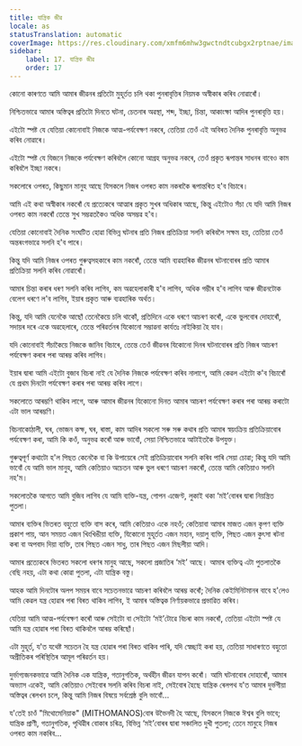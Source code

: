 ```yaml
---
title: যান্ত্ৰিক জীৱ
locale: as
statusTranslation: automatic
coverImage: https://res.cloudinary.com/xmfm6mhw3gwctndtcubgx2rptnae/image/upload/v1740468922/small_cover_tratado_de_psicologia_revolucionaria_a4c0dca4e0.webp
sidebar:
    label: 17. যান্ত্ৰিক জীৱ
    order: 17
---
```

কোনো কাৰণতে আমি আমাৰ জীৱনৰ প্ৰতিটো মুহূৰ্তত চলি থকা পুনৰাবৃত্তিৰ নিয়মক অস্বীকাৰ কৰিব নোৱাৰোঁ।

নিশ্চিতভাৱে আমাৰ অস্তিত্বৰ প্ৰতিটো দিনতে ঘটনা, চেতনাৰ অৱস্থা, শব্দ, ইচ্ছা, চিন্তা, আকাংক্ষা আদিৰ পুনৰাবৃত্তি হয়।

এইটো স্পষ্ট যে যেতিয়া কোনোবাই নিজকে আত্ম-পৰ্যবেক্ষণ নকৰে, তেতিয়া তেওঁ এই অবিৰত দৈনিক পুনৰাবৃত্তি অনুভৱ কৰিব নোৱাৰে।

এইটো স্পষ্ট যে যিজনে নিজকে পৰ্যবেক্ষণ কৰিবলৈ কোনো আগ্ৰহ অনুভৱ নকৰে, তেওঁ প্ৰকৃত ৰূপান্তৰ সাধনৰ বাবেও কাম কৰিবলৈ ইচ্ছা নকৰে।

সকলোৰে ওপৰত, কিছুমান মানুহ আছে যিসকলে নিজৰ ওপৰত কাম নকৰাকৈ ৰূপান্তৰিত হ'ব বিচাৰে।

আমি এই কথা অস্বীকাৰ নকৰোঁ যে প্ৰত্যেকৰে আত্মাৰ প্ৰকৃত সুখৰ অধিকাৰ আছে, কিন্তু এইটোও সঁচা যে যদি আমি নিজৰ ওপৰত কাম নকৰোঁ তেন্তে সুখ সম্ভৱতকৈও অধিক অসম্ভৱ হ'ব।

যেতিয়া কোনোবাই দৈনিক সংঘটিত হোৱা বিভিন্ন ঘটনাৰ প্ৰতি নিজৰ প্ৰতিক্ৰিয়া সলনি কৰিবলৈ সক্ষম হয়, তেতিয়া তেওঁ অন্তৰংগভাৱে সলনি হ'ব পাৰে।

কিন্তু যদি আমি নিজৰ ওপৰত গুৰুত্বসহকাৰে কাম নকৰোঁ, তেন্তে আমি ব্যৱহাৰিক জীৱনৰ ঘটনাবোৰৰ প্ৰতি আমাৰ প্ৰতিক্ৰিয়া সলনি কৰিব নোৱাৰোঁ।

আমাৰ চিন্তা কৰাৰ ধৰণ সলনি কৰিব লাগিব, কম অৱহেলাকাৰী হ'ব লাগিব, অধিক গম্ভীৰ হ'ব লাগিব আৰু জীৱনটোক বেলেগ ধৰণে ল'ব লাগিব, ইয়াৰ প্ৰকৃত আৰু ব্যৱহাৰিক অৰ্থত।

কিন্তু, যদি আমি যেনেকৈ আছোঁ তেনেকৈয়ে চলি থাকোঁ, প্ৰতিদিনে একে ধৰণে আচৰণ কৰোঁ, একে ভুলবোৰ দোহাৰোঁ, সদায়ৰ দৰে একে অৱহেলাৰে, তেন্তে পৰিৱৰ্তনৰ যিকোনো সম্ভাৱনা কাৰ্যতঃ নাইকিয়া হৈ যাব।

যদি কোনোবাই সঁচাকৈয়ে নিজকে জানিব বিচাৰে, তেন্তে তেওঁ জীৱনৰ যিকোনো দিনৰ ঘটনাবোৰৰ প্ৰতি নিজৰ আচৰণ পৰ্যবেক্ষণ কৰাৰ পৰা আৰম্ভ কৰিব লাগিব।

ইয়াৰ দ্বাৰা আমি এইটো বুজাব বিচৰা নাই যে দৈনিক নিজকে পৰ্যবেক্ষণ কৰিব নালাগে, আমি কেৱল এইটো ক'ব বিচাৰোঁ যে প্ৰথম দিনটো পৰ্যবেক্ষণ কৰাৰ পৰা আৰম্ভ কৰিব লাগে।

সকলোতে আৰম্ভণি থাকিব লাগে, আৰু আমাৰ জীৱনৰ যিকোনো দিনত আমাৰ আচৰণ পৰ্যবেক্ষণ কৰাৰ পৰা আৰম্ভ কৰাটো এটা ভাল আৰম্ভণি।

বিচনাকোঠালী, ঘৰ, ভোজন কক্ষ, ঘৰ, ৰাস্তা, কাম আদিৰ সকলো সৰু সৰু কথাৰ প্ৰতি আমাৰ স্বয়ংক্ৰিয় প্ৰতিক্ৰিয়াবোৰ পৰ্যবেক্ষণ কৰা, আমি কি কওঁ, অনুভৱ কৰোঁ আৰু ভাবোঁ, সেয়া নিশ্চিতভাৱে আটাইতকৈ উপযুক্ত।

গুৰুত্বপূৰ্ণ কথাটো হ'ল পিছত কেনেকৈ বা কি উপায়েৰে সেই প্ৰতিক্ৰিয়াবোৰ সলনি কৰিব পাৰি সেয়া চোৱা; কিন্তু যদি আমি ভাবোঁ যে আমি ভাল মানুহ, আমি কেতিয়াও অচেতন আৰু ভুল ধৰণে আচৰণ নকৰোঁ, তেন্তে আমি কেতিয়াও সলনি নহ'ম।

সকলোতকৈ আগতে আমি বুজিব লাগিব যে আমি ব্যক্তি-যন্ত্ৰ, গোপন এজেণ্ট, লুকাই থকা ‘মই’বোৰৰ দ্বাৰা নিয়ন্ত্ৰিত পুতলা।

আমাৰ ব্যক্তিৰ ভিতৰত বহুতো ব্যক্তি বাস কৰে, আমি কেতিয়াও একে নহওঁ; কেতিয়াবা আমাৰ মাজত এজন কৃপণ ব্যক্তি প্ৰকাশ পায়, আন সময়ত এজন খিংখিঙীয়া ব্যক্তি, যিকোনো মুহূৰ্তত এজন মহান, দয়ালু ব্যক্তি, পিছত এজন কুৎসা ৰটনা কৰা বা অপবাদ দিয়া ব্যক্তি, তাৰ পিছত এজন সাধু, তাৰ পিছত এজন মিছলীয়া আদি।

আমাৰ প্ৰত্যেকৰে ভিতৰত সকলো ধৰণৰ মানুহ আছে, সকলো প্ৰজাতিৰ ‘মই’ আছে। আমাৰ ব্যক্তিত্ব এটা পুতলাতকৈ বেছি নহয়, এটা কথা কোৱা পুতলা, এটা যান্ত্ৰিক বস্তু।

আহক আমি দিনটোৰ অলপ সময়ৰ বাবে সচেতনভাৱে আচৰণ কৰিবলৈ আৰম্ভ কৰোঁ; দৈনিক কেইমিনিটমানৰ বাবে হ'লেও আমি কেৱল যন্ত্ৰ হোৱাৰ পৰা বিৰত থাকিব লাগিব, ই আমাৰ অস্তিত্বক নিৰ্ণায়কভাৱে প্ৰভাৱিত কৰিব।

যেতিয়া আমি আত্ম-পৰ্যবেক্ষণ কৰোঁ আৰু সেইটো বা সেইটো ‘মই’টোৱে বিচৰা কাম নকৰোঁ, তেতিয়া এইটো স্পষ্ট যে আমি যন্ত্ৰ হোৱাৰ পৰা বিৰত থাকিবলৈ আৰম্ভ কৰিছোঁ।

এটা মুহূৰ্ত, য'ত যথেষ্ট সচেতন হৈ যন্ত্ৰ হোৱাৰ পৰা বিৰত থাকিব পাৰি, যদি স্বেচ্ছাই কৰা হয়, তেতিয়া সাধাৰণতে বহুতো অপ্ৰীতিকৰ পৰিস্থিতিৰ আমূল পৰিৱৰ্তন হয়।

দুৰ্ভাগ্যজনকভাৱে আমি দৈনিক এক যান্ত্ৰিক, গতানুগতিক, অৰ্থহীন জীৱন যাপন কৰোঁ। আমি ঘটনাবোৰ দোহাৰোঁ, আমাৰ অভ্যাস একেই, আমি কেতিয়াও সেইবোৰ সলনি কৰিব বিচৰা নাই, সেইবোৰ হৈছে যান্ত্ৰিক ৰেলপথ য'ত আমাৰ দুৰ্ভগীয়া অস্তিত্বৰ ৰেলখন চলে, কিন্তু আমি নিজৰ বিষয়ে সৰ্বশ্ৰেষ্ঠ বুলি ভাবোঁ...

য'তেই চাওঁ "মিথোমেনিয়াক" (MITHOMANOS)বোৰ উভৈনদী হৈ আছে, যিসকলে নিজকে ঈশ্বৰ বুলি ভাবে; যান্ত্ৰিক প্ৰাণী, গতানুগতিক, পৃথিৱীৰ বোকাৰ চৰিত্ৰ, বিভিন্ন ‘মই’বোৰৰ দ্বাৰা সঞ্চালিত দুখী পুতলা; তেনে মানুহে নিজৰ ওপৰত কাম নকৰিব...

